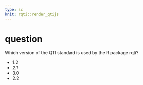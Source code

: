 ```yaml
---
type: sc
knit: rqti::render_qtijs
---
```


# question

Which version of the QTI standard is used by the R package rqti?

- 1.2
- *2.1*
- 3.0
- 2.2

